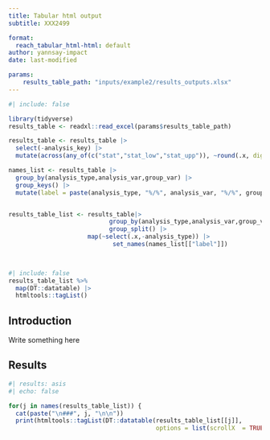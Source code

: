 ```yaml
---
title: Tabular html output
subtitle: XXX2499

format:
  reach_tabular_html-html: default
author: yannsay-impact
date: last-modified

params: 
    results_table_path: "inputs/example2/results_outputs.xlsx"
---
```

```r
#| include: false

library(tidyverse)
results_table <- readxl::read_excel(params$results_table_path)

results_table <- results_table |>
  select(-analysis_key) |>
  mutate(across(any_of(c("stat","stat_low","stat_upp")), ~round(.x, digits =2)))

names_list <- results_table |>
  group_by(analysis_type,analysis_var,group_var) |> 
  group_keys() |> 
  mutate(label = paste(analysis_type, "%/%", analysis_var, "%/%", group_var))


results_table_list <- results_table|>
                            group_by(analysis_type,analysis_var,group_var) |>
                            group_split() |>
                      map(~select(.x,-analysis_type)) |>
                             set_names(names_list[["label"]])

  
```
```r
#| include: false
results_table_list %>%
  map(DT::datatable) |> 
  htmltools::tagList()

```

::: {.panel-tabset}

## Introduction

Write something here

## Results

```r
#| results: asis
#| echo: false

for(j in names(results_table_list)) {
  cat(paste("\n###", j, "\n\n"))
  print(htmltools::tagList(DT::datatable(results_table_list[[j]],
                                         options = list(scrollX  = TRUE))))}
```

:::
